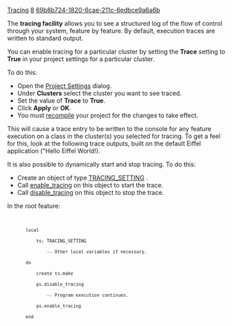 [[Property:title|Tracing]]
[[Property:weight|8]]
[[Property:uuid|69b8b724-1820-6cae-211c-6edbce9a6a6b]]
{{UnderConstruction}}


The '''tracing facility''' allows you to see a structured log of the flow of control through your system, feature by feature. By default, execution traces are written to standard output. 

You can enable tracing for a particular cluster by setting the '''Trace''' setting to '''True''' in your project settings for a particular cluster.

To do this:
* Open the [[Group Options|Project Settings]]  dialog. 
* Under '''Clusters''' select the cluster you want to see traced. 
* Set the value of '''Trace''' to '''True'''.
* Click '''Apply''' or '''OK'''. 
* You must [[Generating executables|recompile]]  your project for the changes to take effect. 

This will cause a trace entry to be written to the console for any feature execution on a class in the cluster(s) you selected for tracing. To get a feel for this, look at the following trace outputs, built on the default Eiffel application ("Hello Eiffel World!).

It is also possible to dynamically start and stop tracing. To do this:
* Create an object of type [[ref:/libraries/base/reference/tracing_setting_chart|TRACING_SETTING]] . 
* Call [[ref:libraries/base/reference/tracing_setting_flatshort|enable_tracing]]  on this object to start the trace. 
* Call [[ref:libraries/base/reference/tracing_setting_flatshort|disable_tracing]]  on this object to stop the trace. 

{{tip|To enable tracing on only part of a system, disable tracing at the very beginning of the program, enable it just before the part of the code that should be traced, and then disable it again after this section. The code below illustrates this tip. }}

In the root feature:

<code>
        local
            ts: TRACING_SETTING
                -- Other local variables if necessary.
        do
            create ts.make
            ps.disable_tracing
                -- Program execution continues.
            ps.enable_tracing
        end</code>





